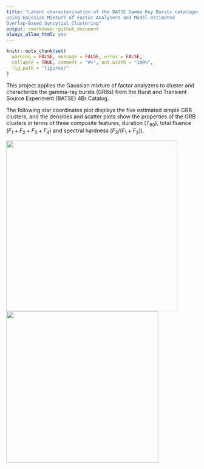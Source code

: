 ```yaml
---
title: "Latent characterisation of the BATSE Gamma Ray Bursts catalogue
using Gaussian Mixture of Factor Analysers and Model-estimated
Overlap-Based Syncytial Clustering"
output: rmarkdown::github_document
always_allow_html: yes
---
```


```r
knitr::opts_chunk$set(
  warning = FALSE, message = FALSE, error = FALSE,
  collapse = TRUE, comment = "#>", out.width = "100%",
  fig.path = "figures/"
)
```

This project applies the Gaussian mixture of factor analyzers to cluster and characterize the gamma-ray bursts (GRBs) from the Burst and Transient Source Experiment (BATSE) 4Br Catalog. 

The following star coordinates plot displays the five estimated simple GRB clusters, and the densities and scatter plots show the properties of the GRB clusters in terms of three composite features, duration ($T_{90}$), total fluence ($F_1 + F_2 + F_3 +F_4$) and spectral hardness ($F_3/(F_1 +F_2$)).

<p float="left">
<img src="figures/grb-org-log.png" width="450" />
<img src="figures/grb-5g-class-feature-dist.png" width="400" />
</p>

